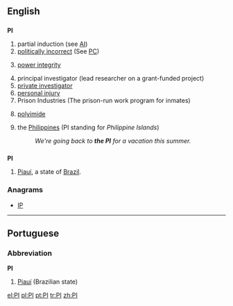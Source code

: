 {{also|Appendix:Variations of "pi"}}
==English==

==={{initialism}}===
'''PI'''

# partial induction (see [[AI]])
# [[politically incorrect]] (See [[PC]])
# {{electronics}} [[power integrity]]
# principal investigator (lead researcher on a grant-funded project)
# [[private investigator]]
# [[personal injury]]
# Prison Industries (The prison-run work program for inmates)
# {{organic compound}} [[polyimide]]
# {{Philippines|colloquial}} the [[Philippines]] (PI standing for ''Philippine Islands'')
#: ''We're going back to '''the PI''' for a vacation this summer.''

==={{abbreviation}}===
'''PI'''
# [[Piauí]], a state of [[Brazil]].


===Anagrams===
* [[IP#English|IP]] 


----

==Portuguese==

===Abbreviation===
'''PI'''

# [[Piauí]] (Brazilian state)

[[el:PI]]
[[pl:PI]]
[[pt:PI]]
[[tr:PI]]
[[zh:PI]]